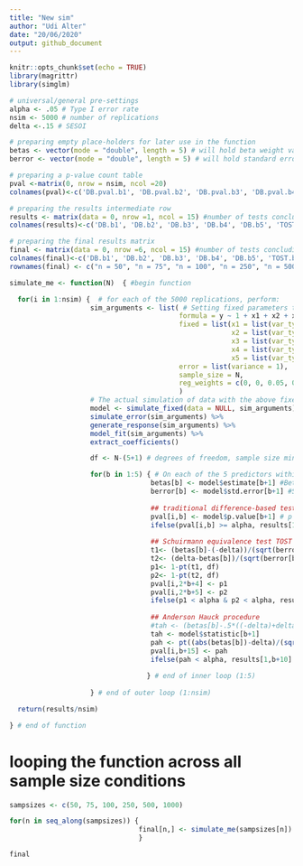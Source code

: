 ```yaml
---
title: "New sim"
author: "Udi Alter"
date: "20/06/2020"
output: github_document
---
```


```r
knitr::opts_chunk$set(echo = TRUE)
library(magrittr)
library(simglm)
```


```r
# universal/general pre-settings
alpha <- .05 # Type I error rate
nsim <- 5000 # number of replications
delta <-.15 # SESOI

# preparing empty place-holders for later use in the function
betas <- vector(mode = "double", length = 5) # will hold beta weight values
berror <- vector(mode = "double", length = 5) # will hold standard error for each beta 

# preparing a p-value count table
pval <-matrix(0, nrow = nsim, ncol =20) 
colnames(pval)<-c('DB.pval.b1', 'DB.pval.b2', 'DB.pval.b3', 'DB.pval.b4', 'DB.pval.b5', 'TOST.pval.b1a', 'TOST.pval.b1b', 'TOST.pval.b2a', 'TOST.pval.b2b', 'TOST.pval.b3a','TOST.pval.b3b', 'TOST.pval.b4a', 'TOST.pval.b4b', 'TOST.pval.b5a', 'TOST.pval.b5b', 'AH.pval.b1', 'AH.pval.b2', 'AH.pval.b3', 'AH.pval.b4', 'AH.pval.b5')

# preparing the results intermediate row
results <- matrix(data = 0, nrow =1, ncol = 15) #number of tests concluding lack of association
colnames(results)<-c('DB.b1', 'DB.b2', 'DB.b3', 'DB.b4', 'DB.b5', 'TOST.b1', 'TOST.b2', 'TOST.b3', 'TOST.b4', 'TOST.b5', 'AH.b1', 'AH.b2', 'AH.b3', 'AH.b4', 'AH.b5')

# preparing the final results matrix
final <- matrix(data = 0, nrow =6, ncol = 15) #number of tests concluding lack of association
colnames(final)<-c('DB.b1', 'DB.b2', 'DB.b3', 'DB.b4', 'DB.b5', 'TOST.b1', 'TOST.b2', 'TOST.b3', 'TOST.b4', 'TOST.b5', 'AH.b1', 'AH.b2', 'AH.b3', 'AH.b4', 'AH.b5')
rownames(final) <- c("n = 50", "n = 75", "n = 100", "n = 250", "n = 500", "n = 1000")

```

```r


simulate_me <- function(N)  { #begin function

  for(i in 1:nsim) {  # for each of the 5000 replications, perform:
                    sim_arguments <- list( # Setting fixed parameters to remain constant for every simulated dataset replication
                                          formula = y ~ 1 + x1 + x2 + x3 + x4 + x5,
                                          fixed = list(x1 = list(var_type = 'continuous', mean = 0, sd = 1),
                                                       x2 = list(var_type = 'continuous', mean = 0, sd = 1),
                                                       x3 = list(var_type = 'continuous', mean = 0, sd = 1),
                                                       x4 = list(var_type = 'continuous', mean = 0, sd = 1),
                                                       x5 = list(var_type = 'continuous', mean = 0, sd = 1)),
                                          error = list(variance = 1),
                                          sample_size = N,
                                          reg_weights = c(0, 0, 0.05, 0.1, 0.15, 0.2)
                                          )
                    # The actual simulation of data with the above fixed parameters
                    model <- simulate_fixed(data = NULL, sim_arguments) %>%
                    simulate_error(sim_arguments) %>%
                    generate_response(sim_arguments) %>% 
                    model_fit(sim_arguments) %>%
                    extract_coefficients()

                    df <- N-(5+1) # degrees of freedom, sample size minus the number of predictor plus 1, all condition will have 5 predictors.

                    for(b in 1:5) { # On each of the 5 predictors within each replication,conduct 3 tests: difference-based, two one-sided tests, and Anderson-Hauck
                                   betas[b] <- model$estimate[b+1] #Beta weights estimates extraction
                                   berror[b] <- model$std.error[b+1] #Standard error extraction per predictor
           
                                   ## traditional difference-based test 
                                   pval[i,b] <- model$p.value[b+1] # p value extraction per b
                                   ifelse(pval[i,b] >= alpha, results[1,b] <-results[1,b]+1, results[1,b] <- results[1,b]) # collecting non-sgnificant p values per b
            
                                   ## Schuirmann equivalence test TOST
                                   t1<- (betas[b]-(-delta))/(sqrt(berror[b]^2)) 
                                   t2<- (delta-betas[b])/(sqrt(berror[b]^2))
                                   p1<- 1-pt(t1, df) 
                                   p2<- 1-pt(t2, df)
                                   pval[i,2*b+4] <- p1 
                                   pval[i,2*b+5] <- p2
                                   ifelse(p1 < alpha & p2 < alpha, results[1,b+5] <-results[1,b+5]+1, results[1,b+5] <- results[1,b+5])
            
                                   ## Anderson Hauck procedure
                                   #tah <- (betas[b]-.5*((-delta)+delta))/(berror[b])
                                   tah <- model$statistic[b+1]
                                   pah <- pt((abs(betas[b])-delta)/(sqrt(berror[b]^2)),df) - pt((-abs(betas[b])-delta)/(sqrt(berror[b]^2) ), df)
                                   pval[i,b+15] <- pah
                                   ifelse(pah < alpha, results[1,b+10] <-results[1,b+10]+1, results[1,b+10] <-   results[1,b+10])
            
                                  } # end of inner loop (1:5)
                    
                    } # end of outer loop (1:nsim)

  return(results/nsim)

} # end of function

```
# looping the function across all sample size conditions
```r
sampsizes <- c(50, 75, 100, 250, 500, 1000)

for(n in seq_along(sampsizes)) {
                                final[n,] <- simulate_me(sampsizes[n])
                                }

final

```


